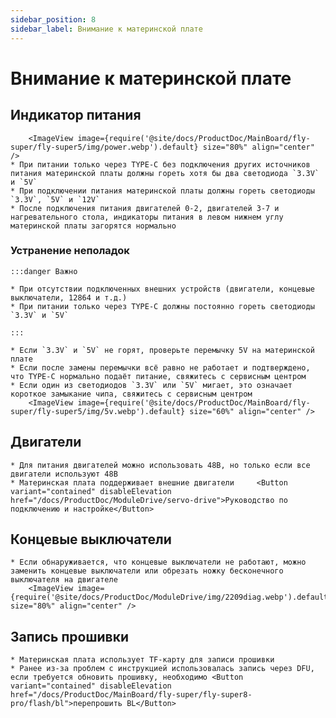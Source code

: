 ```yaml
---
sidebar_position: 8
sidebar_label: Внимание к материнской плате
---
```








# Внимание к материнской плате

## Индикатор питания

        <ImageView image={require('@site/docs/ProductDoc/MainBoard/fly-super/fly-super5/img/power.webp').default} size="80%" align="center" />
    * При питании только через TYPE-C без подключения других источников питания материнской платы должны гореть хотя бы два светодиода `3.3V` и `5V`
    * При подключении питания материнской платы должны гореть светодиоды `3.3V`, `5V` и `12V`
    * После подключения питания двигателей 0-2, двигателей 3-7 и нагревательного стола, индикаторы питания в левом нижнем углу материнской платы загорятся нормально

### Устранение неполадок


    :::danger Важно

    * При отсутствии подключенных внешних устройств (двигатели, концевые выключатели, 12864 и т.д.)
    * При питании только через TYPE-C должны постоянно гореть светодиоды `3.3V` и `5V`

    :::

    * Если `3.3V` и `5V` не горят, проверьте перемычку 5V на материнской плате
    * Если после замены перемычки всё равно не работает и подтверждено, что TYPE-C нормально подаёт питание, свяжитесь с сервисным центром
    * Если один из светодиодов `3.3V` или `5V` мигает, это означает короткое замыкание чипа, свяжитесь с сервисным центром
        <ImageView image={require('@site/docs/ProductDoc/MainBoard/fly-super/fly-super5/img/5v.webp').default} size="60%" align="center" />

## Двигатели
    * Для питания двигателей можно использовать 48В, но только если все двигатели используют 48В
    * Материнская плата поддерживает внешние двигатели     <Button variant="contained" disableElevation href="/docs/ProductDoc/ModuleDrive/servo-drive">Руководство по подключению и настройке</Button>

## Концевые выключатели

    * Если обнаруживается, что концевые выключатели не работают, можно заменить концевые выключатели или обрезать ножку бесконечного выключателя на двигателе
        <ImageView image={require('@site/docs/ProductDoc/ModuleDrive/img/2209diag.webp').default} size="80%" align="center" />




## Запись прошивки

    * Материнская плата использует TF-карту для записи прошивки
    * Ранее из-за проблем с инструкцией использовалась запись через DFU, если требуется обновить прошивку, необходимо <Button variant="contained" disableElevation href="/docs/ProductDoc/MainBoard/fly-super/fly-super8-pro/flash/bl">перепрошить BL</Button>
